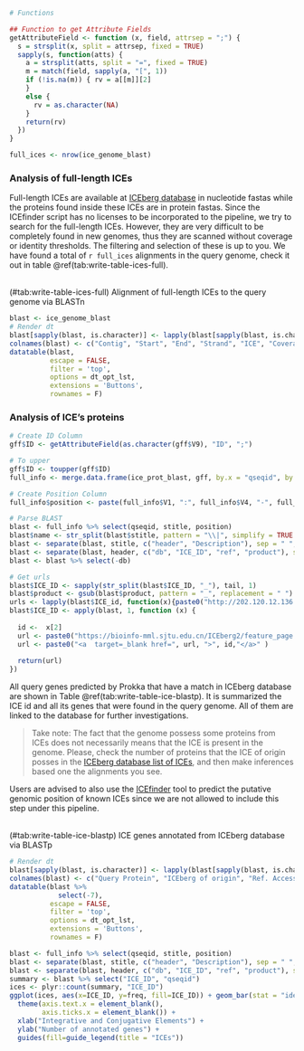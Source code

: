 ```r
# Functions

## Function to get Attribute Fields
getAttributeField <- function (x, field, attrsep = ";") { 
  s = strsplit(x, split = attrsep, fixed = TRUE) 
  sapply(s, function(atts) { 
    a = strsplit(atts, split = "=", fixed = TRUE) 
    m = match(field, sapply(a, "[", 1)) 
    if (!is.na(m)) { rv = a[[m]][2] 
    } 
    else { 
      rv = as.character(NA) 
    } 
    return(rv) 
  }) 
}

full_ices <- nrow(ice_genome_blast)
```

### Analysis of full-length ICEs

Full-length ICEs are available at [ICEberg database](https://bioinfo-mml.sjtu.edu.cn/ICEberg/download.html) in nucleotide fastas while the proteins found inside these ICEs are in protein fastas. Since the ICEfinder script has no licenses to be incorporated to the pipeline, we try to search for the full-length ICEs. However, they are very difficult to be completely found in new genomes, thus they are scanned without coverage or identity thresholds. The filtering and selection of these is up to you. We have found a total of `r full_ices` alignments in the query genome, check it out in table \@ref(tab:write-table-ices-full).

<br>
<caption>(#tab:write-table-ices-full) Alignment of full-length ICEs to the query genome via BLASTn</caption>
```r
blast <- ice_genome_blast
# Render dt
blast[sapply(blast, is.character)] <- lapply(blast[sapply(blast, is.character)], as.factor)
colnames(blast) <- c("Contig", "Start", "End", "Strand", "ICE", "Coverage_aln", "Gaps", "Coverage %", "Identity %", "Database", "Ref. Accession", "ICE family", "Description")
datatable(blast,
          escape = FALSE,
          filter = 'top',
          options = dt_opt_lst,
          extensions = 'Buttons',
          rownames = F)
```

### Analysis of ICE's proteins

```r
# Create ID Column
gff$ID <- getAttributeField(as.character(gff$V9), "ID", ";")

# To upper
gff$ID <- toupper(gff$ID)
full_info <- merge.data.frame(ice_prot_blast, gff, by.x = "qseqid", by.y = "ID")

# Create Position Column
full_info$position <- paste(full_info$V1, ":", full_info$V4, "-", full_info$V5, sep = "")

# Parse BLAST
blast <- full_info %>% select(qseqid, stitle, position)
blast$name <- str_split(blast$stitle, pattern = "\\|", simplify = TRUE )[,6]
blast <- separate(blast, stitle, c("header", "Description"), sep = " ", extra = "merge")
blast <- separate(blast, header, c("db", "ICE_ID", "ref", "product"), sep = "~~~", extra = "merge")
blast <- blast %>% select(-db)

# Get urls
blast$ICE_ID <- sapply(str_split(blast$ICE_ID, "_"), tail, 1)
blast$product <- gsub(blast$product, pattern = "_", replacement = " ")
urls <- lapply(blast$ICE_id, function(x){paste0("http://202.120.12.136:7913/ICEberg2/feature_page.php?ice_id=", x)})
blast$ICE_ID <- apply(blast, 1, function (x) {
  
  id <-  x[2]
  url <- paste0("https://bioinfo-mml.sjtu.edu.cn/ICEberg2/feature_page.php?ice_id=", id, "#ICE")
  url <- paste0("<a  target=_blank href=", url, ">", id,"</a>" )
    
  return(url)
})
```

All query genes predicted by Prokka that have a match in ICEberg database are shown in Table \@ref(tab:write-table-ice-blastp). It is summarized the ICE id and all its genes that were found in the query genome. All of them are linked to the database for further investigations.

> Take note: The fact that the genome possess some proteins from ICEs does not necessarily means that the ICE is present in the genome. Please, check the number of proteins that the ICE of origin posses in the [ICEberg database list of ICEs](https://bioinfo-mml.sjtu.edu.cn/ICEberg2/browse_result.php?type=alpha&alpha=100), and then make inferences based one the alignments you see.

Users are advised to also use the [ICEfinder](https://bioinfo-mml.sjtu.edu.cn/ICEberg2/tools.html) tool to predict the putative genomic position of known ICEs since we are not allowed to include this step under this pipeline.

<br>
<caption>(#tab:write-table-ice-blastp) ICE genes annotated from ICEberg database via BLASTp</caption>
```r
# Render dt
blast[sapply(blast, is.character)] <- lapply(blast[sapply(blast, is.character)], as.factor)
colnames(blast) <- c("Query Protein", "ICEberg of origin", "Ref. Accession", "Product / Gene", "Description", "Genomic Position")
datatable(blast %>%
            select(-7),
          escape = FALSE,
          filter = 'top',
          options = dt_opt_lst,
          extensions = 'Buttons',
          rownames = F)
```


```r
blast <- full_info %>% select(qseqid, stitle, position)
blast <- separate(blast, stitle, c("header", "Description"), sep = " ", extra = "merge")
blast <- separate(blast, header, c("db", "ICE_ID", "ref", "product"), sep = "~~~", extra = "merge")
summary <- blast %>% select("ICE_ID", "qseqid")
ices <- plyr::count(summary, "ICE_ID")
ggplot(ices, aes(x=ICE_ID, y=freq, fill=ICE_ID)) + geom_bar(stat = "identity") +
  theme(axis.text.x = element_blank(),
        axis.ticks.x = element_blank()) +
  xlab("Integrative and Conjugative Elements") +
  ylab("Number of annotated genes") +
  guides(fill=guide_legend(title = "ICEs"))
```